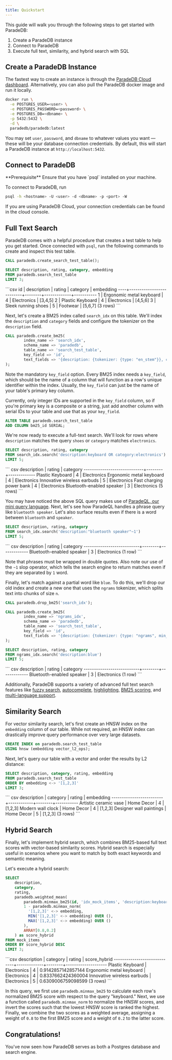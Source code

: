 ```yaml
---
title: Quickstart
---
```


This guide will walk you through the following steps to get started with ParadeDB:

1. Create a ParadeDB instance
2. Connect to ParadeDB
3. Execute full text, similarity, and hybrid search with SQL

## Create a ParadeDB Instance

The fastest way to create an instance is through the [ParadeDB Cloud dashboard](https://dashboard.paradedb.com).
Alternatively, you can also pull the ParadeDB docker image and run it locally.

```bash
docker run \
  -e POSTGRES_USER=<user> \
  -e POSTGRES_PASSWORD=<password> \
  -e POSTGRES_DB=<dbname> \
  -p 5432:5432 \
  -d \
  paradedb/paradedb:latest
```

You may set `user`, `password`, and `dbname` to whatever values you want — these will be your database
connection credentials. By default, this will start a ParadeDB instance at `http://localhost:5432`.

## Connect to ParadeDB

<Note>
  **Prerequisite** Ensure that you have `psql` installed on your machine.
</Note>

To connect to ParadeDB, run

```bash
psql -h <hostname> -U <user> -d <dbname> -p <port> -W
```

If you are using ParadeDB Cloud, your connection credentials can be found in the cloud console.

## Full Text Search

ParadeDB comes with a helpful procedure that creates a test table to help you get started.
Once connected with `psql`, run the following commands to create and inspect this test table.

```sql
CALL paradedb.create_search_test_table();

SELECT description, rating, category, embedding
FROM paradedb.search_test_table
LIMIT 3;
```

<Accordion title="Expected Response">
```csv
 id |       description        | rating |  category   | embedding
----+--------------------------+--------+-------------+-----------
  1 | Ergonomic metal keyboard |      4 | Electronics | [3,4,5]
  2 | Plastic Keyboard         |      4 | Electronics | [4,5,6]
  3 | Sleek running shoes      |      5 | Footwear    | [5,6,7]
(3 rows)
```
</Accordion>

Next, let's create a BM25 index called `search_idx` on this table. We'll index the
`description` and `category` fields and configure the tokenizer on the `description` field.

```sql
CALL paradedb.create_bm25(
        index_name => 'search_idx',
        schema_name => 'paradedb',
        table_name => 'search_test_table',
        key_field => 'id',
        text_fields => '{description: {tokenizer: {type: "en_stem"}}, category: {}}'
);
```

Note the mandatory `key_field` option. Every BM25 index needs a `key_field`, which should
be the name of a column that will function as a row's unique identifier within the index. Usually, the `key_field`
can just be the name of your table's primary key column.

Currently, only integer IDs are supported in the `key_field` column, so if you're primary key is a composite
or a string, just add another column with serial IDs to your table and use that as your `key_field`.

```sql
ALTER TABLE paradedb.search_test_table
ADD COLUMN bm25_id SERIAL;
````

We're now ready to execute a full-text search. We'll look for rows where `description` matches the query `shoes` or
`category` matches `electronics`.

```sql
SELECT description, rating, category
FROM search_idx.search('description:keyboard OR category:electronics')
LIMIT 5;
```

<Accordion title="Expected Response">
``` csv
         description         | rating |  category
-----------------------------+--------+-------------
 Plastic Keyboard            |      4 | Electronics
 Ergonomic metal keyboard    |      4 | Electronics
 Innovative wireless earbuds |      5 | Electronics
 Fast charging power bank    |      4 | Electronics
 Bluetooth-enabled speaker   |      3 | Electronics
(5 rows)
```
</Accordion>

You may have noticed the above SQL query makes use of [ParadeQL, our mini query language](search/bm25).
Next, let's see how ParadeQL handles a phrase query like `bluetooth speaker`. Let's also surface results even
if there is a word between `bluetooth` and `speaker`.

```sql
SELECT description, rating, category
FROM search_idx.search('description:"bluetooth speaker"~1')
LIMIT 5;
```

<Accordion title="Expected Response">
``` csv
        description        | rating |  category
---------------------------+--------+-------------
 Bluetooth-enabled speaker |      3 | Electronics
(1 row)
```
</Accordion>

Note that phrases must be wrapped in double quotes. Also note our use of the `~1` slop operator,
which tells the search engine to return matches even if they are separated by `1` word.

Finally, let's match against a partial word like `blue`. To
do this, we'll drop our old index and create a new one that uses the `ngrams` tokenizer,
which splits text into chunks of size `n`.

```sql
CALL paradedb.drop_bm25('search_idx');

CALL paradedb.create_bm25(
        index_name => 'ngrams_idx',
        schema_name => 'paradedb',
        table_name => 'search_test_table',
        key_field => 'id',
        text_fields => '{description: {tokenizer: {type: "ngrams", min_gram: 4, max_gram: 4, prefix_only: false}}, category: {}}'
);

SELECT description, rating, category
FROM ngrams_idx.search('description:blue')
LIMIT 5;
```

<Accordion title="Expected Response">
``` csv
        description        | rating |  category
---------------------------+--------+-------------
 Bluetooth-enabled speaker |      3 | Electronics
(1 row)
```
</Accordion>

Additionally, ParadeDB supports a variety of advanced full text search features like [fuzzy search](/latest/search/fuzzy),
[autocomplete](/latest/search/autocomplete), [highlighting](/latest/search/highlighting), [BM25 scoring](/latest/search/scoring),
and [multi-language support](/latest/indexing/bm25#tokenizers).

## Similarity Search

For vector similarity search, let's first create an HNSW index on the `embedding` column of our table.
While not required, an HNSW index can drastically improve query performance over very large datasets.

```sql
CREATE INDEX on paradedb.search_test_table
USING hnsw (embedding vector_l2_ops);
```

Next, let's query our table with a vector and order the results by L2 distance:

```sql
SELECT description, category, rating, embedding
FROM paradedb.search_test_table
ORDER BY embedding <-> '[1,2,3]'
LIMIT 3;
```

<Accordion title="Expected Response">
``` csv
       description       |  category  | rating | embedding
-------------------------+------------+--------+-----------
 Artistic ceramic vase   | Home Decor |      4 | [1,2,3]
 Modern wall clock       | Home Decor |      4 | [1,2,3]
 Designer wall paintings | Home Decor |      5 | [1,2,3]
(3 rows)
```
</Accordion>

## Hybrid Search

Finally, let's implement hybrid search, which combines BM25-based full text scores with vector-based
similarity scores. Hybrid search is especially useful in scenarios where you want to match by both
exact keywords and semantic meaning.

Let's execute a hybrid search:

```sql
SELECT
    description,
    category,
    rating,
    paradedb.weighted_mean(
        paradedb.minmax_bm25(id, 'idx_mock_items', 'description:keyboard'),
        1 - paradedb.minmax_norm(
          '[1,2,3]' <-> embedding,
          MIN('[1,2,3]' <-> embedding) OVER (),
          MAX('[1,2,3]' <-> embedding) OVER ()
        ),
        ARRAY[0.8,0.2]
    ) as score_hybrid
FROM mock_items
ORDER BY score_hybrid DESC
LIMIT 3;
```

<Accordion title="Expected Response">
```csv
         description         |  category   | rating |    score_hybrid
-----------------------------+-------------+--------+--------------------
 Plastic Keyboard            | Electronics |      4 | 0.9142857142857144
 Ergonomic metal keyboard    | Electronics |      4 | 0.8337662424360004
 Innovative wireless earbuds | Electronics |      5 | 0.6309006759098599
(3 rows)
```
</Accordion>

In this query, we first use `paradedb.minmax_bm25` to calculate each row's normalized BM25 score with respect to
the query "keyboard." Next, we use a function called `paradedb.minmax_norm` to normalize the HNSW scores, and invert
the scores such that the lowest HNSW score is ranked the highest. Finally, we combine the two scores as a weighted average, assigning a weight of `0.8` to the first BM25 score and
a weight of `0.2` to the latter score.

## Congratulations!

You've now seen how ParadeDB serves as both a Postgres database and search engine.
